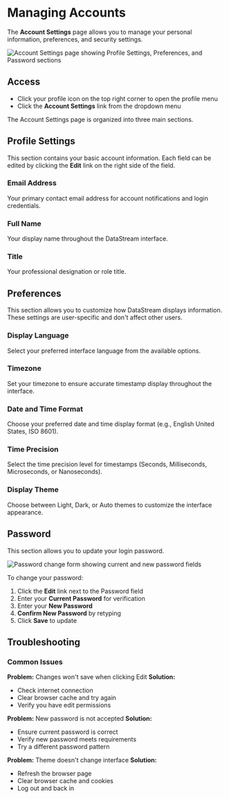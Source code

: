 # Managing Accounts

The **Account Settings** page allows you to manage your personal information, preferences, and security settings.

<Image id="account-settings" alt="Account Settings page showing Profile Settings, Preferences, and Password sections" />

## Access

- Click your profile icon on the top right corner to open the profile menu
- Click the **Account Settings** link from the dropdown menu

The Account Settings page is organized into three main sections.

## Profile Settings

This section contains your basic account information. Each field can be edited by clicking the **Edit** link on the right side of the field.

### Email Address

Your primary contact email address for account notifications and login credentials.

### Full Name

Your display name throughout the DataStream interface.

### Title

Your professional designation or role title.

## Preferences

This section allows you to customize how DataStream displays information. These settings are user-specific and don't affect other users.

### Display Language

Select your preferred interface language from the available options.

### Timezone

Set your timezone to ensure accurate timestamp display throughout the interface.

### Date and Time Format

Choose your preferred date and time display format (e.g., English United States, ISO 8601).

### Time Precision

Select the time precision level for timestamps (Seconds, Milliseconds, Microseconds, or Nanoseconds).

### Display Theme

Choose between Light, Dark, or Auto themes to customize the interface appearance.

## Password

This section allows you to update your login password.

<Image id="account-settings-password-change" alt="Password change form showing current and new password fields" />

To change your password:

1. Click the **Edit** link next to the Password field
2. Enter your **Current Password** for verification
3. Enter your **New Password**
4. **Confirm New Password** by retyping
5. Click **Save** to update

## Troubleshooting

### Common Issues

**Problem:** Changes won't save when clicking Edit
**Solution:**
- Check internet connection
- Clear browser cache and try again
- Verify you have edit permissions

**Problem:** New password is not accepted
**Solution:**
- Ensure current password is correct
- Verify new password meets requirements
- Try a different password pattern

**Problem:** Theme doesn't change interface
**Solution:**
- Refresh the browser page
- Clear browser cache and cookies
- Log out and back in
